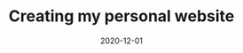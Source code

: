 ---
title: 'Creating my personal website'
description: 'Full Python implementation of an agent-based simulation model of generalized higher education institutions. Thousands of experiments are conducted and model feature significance is found through regression, SHAP, and permutation.'
url: 'https://github.com/wyattowalsh/higher-education-simulation'
image: '/img/projects/exploring-envy.webp'
date: '2020-12-01'
---